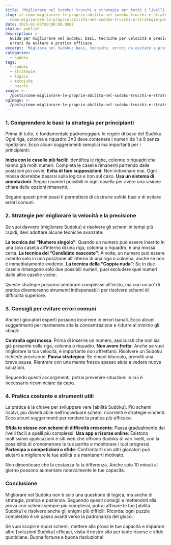 ```yaml
---
title: 'Migliorare nel Sudoku: trucchi e strategie per tutti i livelli'
slug: sl-come-migliorare-le-proprie-abilita-nel-sudoku-trucchi-e-strategie-per-principianti-e-avanzati
  come-migliorare-le-proprie-abilita-nel-sudoku-trucchi-e-strategie-per-principianti-e-avanzati
date: 2025-01-03T00:00:00.000Z
status: publish
description: >-
  Guida per migliorare nel Sudoku: basi, tecniche per velocità e precisione,
  errori da evitare e pratica efficace.
excerpt: 'Migliora nel Sudoku: basi, tecniche, errori da evitare e pratica.'
categories:
  - sudoku
tags:
  - sudoku
  - strategie
  - logica
  - tecniche
  - puzzle
image: >-
  /posts/come-migliorare-le-proprie-abilita-nel-sudoku-trucchi-e-strategie-per-principianti-e-avanzati/card.webp
ogImage: >-
  /posts/come-migliorare-le-proprie-abilita-nel-sudoku-trucchi-e-strategie-per-principianti-e-avanzati/og.webp
---
```


<BreakoutImage src="/posts/come-migliorare-le-proprie-abilita-nel-sudoku-trucchi-e-strategie-per-principianti-e-avanzati/cover.webp" alt="Griglia Sudoku con annotazioni e tecniche evidenziate" />





### 1. Comprendere le basi: la strategia per principianti

Prima di tutto, è fondamentale padroneggiare le regole di base del Sudoku. Ogni riga, colonna e riquadro 3&#215;3 deve contenere i numeri da 1 a 9 senza ripetizioni. Ecco alcuni suggerimenti semplici ma importanti per i principianti:



**Inizia con le caselle più facili**: Identifica le righe, colonne o riquadri che hanno già molti numeri. Completa le caselle rimanenti partendo dalle posizioni più ovvie.
**Evita di fare supposizioni**: Non indovinare mai. Ogni mossa dovrebbe basarsi sulla logica e non sul caso.
**Usa un sistema di annotazioni**: Segna i numeri possibili in ogni casella per avere una visione chiara delle opzioni rimanenti.

Seguire questi primi passi ti permetterà di costruire solide basi e di evitare errori comuni.





### 2. Strategie per migliorare la velocità e la precisione

Se vuoi davvero [migliorare Sudoku] e risolvere gli schemi in tempi più rapidi, devi adottare alcune tecniche avanzate:



**La tecnica del “Numero singolo”**: Quando un numero può essere inserito in una sola casella all&#8217;interno di una riga, colonna o riquadro, è una mossa certa.
**La tecnica del “Candidato nascosto”**: A volte, un numero può essere inserito solo in una posizione all&#8217;interno di una riga o colonna, anche se non è immediatamente evidente.
**La tecnica della “Coppia nuda”**: Se in due caselle rimangono solo due possibili numeri, puoi escludere quei numeri dalle altre caselle vicine.

Queste strategie possono sembrare complesse all’inizio, ma con un po’ di pratica diventeranno strumenti indispensabili per risolvere schemi di difficoltà superiore.





### 3. Consigli per evitare errori comuni

Anche i giocatori esperti possono incorrere in errori banali. Ecco alcuni suggerimenti per mantenere alta la concentrazione e ridurre al minimo gli sbagli:



**Controlla ogni mossa**: Prima di inserire un numero, assicurati che non sia già presente nella riga, colonna o riquadro.
**Non avere fretta**: Anche se vuoi migliorare la tua velocità, è importante non affrettarsi. Risolvere un Sudoku richiede precisione.
**Pausa strategica**: Se rimani bloccato, prenditi una breve pausa. Rientrare con una mente fresca spesso aiuta a vedere nuove soluzioni.

Seguendo questi accorgimenti, potrai prevenire situazioni in cui è necessario ricominciare da capo.





### 4. Pratica costante e strumenti utili

La pratica è la chiave per sviluppare vere [abilità Sudoku]. Più schemi risolvi, più diventi abile nell’individuare schemi ricorrenti e strategie vincenti. Ecco alcuni suggerimenti per rendere la pratica più efficace:



**Sfida te stesso con schemi di difficoltà crescente**: Passa gradualmente dai livelli facili a quelli più complessi.
**Usa app e risorse online**: Esistono moltissime applicazioni e siti web che offrono Sudoku di vari livelli, con la possibilità di cronometrare le tue partite e monitorare i tuoi progressi.
**Partecipa a competizioni o sfide**: Confrontarti con altri giocatori può aiutarti a migliorare le tue abilità e a mantenerti motivato.

Non dimenticare che la costanza fa la differenza. Anche solo 10 minuti al giorno possono aumentare notevolmente le tue capacità.





### Conclusione

Migliorare nel Sudoku non è solo una questione di logica, ma anche di strategia, pratica e pazienza. Seguendo questi consigli e mettendoti alla prova con schemi sempre più complessi, potrai affinare le tue [abilità Sudoku] e risolvere anche gli enigmi più difficili. Ricorda: ogni puzzle completato è un passo avanti verso la padronanza del gioco.


Se vuoi scoprire nuovi schemi, mettere alla prova le tue capacità e imparare altre [soluzioni Sudoku] efficaci, visita il nostro sito per tante risorse e sfide quotidiane. Buona fortuna e buona risoluzione!


